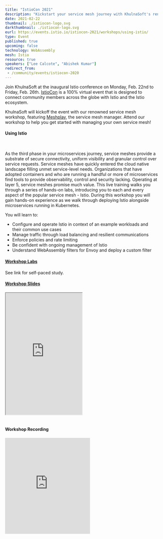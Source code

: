 ```yaml
---
title: "IstioCon 2021"
description: "Kickstart your service mesh journey with KhulnaSoft's renowned workshop featuring Meshplay, the service mesh manager. Learn the ins and outs of Istio, the popular service mesh, in this hands-on training. "
date: 2021-02-22
thumbnail: ./istiocon-logo.svg
darkthumbnail: ./istiocon-logo.svg
eurl: https://events.istio.io/istiocon-2021/workshops/using-istio/
type: Event
published: true
upcoming: false
technology: WebAssembly
mesh: Istio
resource: true
speakers: ["Lee Calcote", "Abishek Kumar"]
redirect_from:
 - /community/events/istiocon-2020
---
```

Join KhulnaSoft at the inaugural Istio conference on Monday, Feb. 22nd to Friday, Feb. 26th. <a href="https://events.istio.io/istiocon-2021/about/">IstioCon</a> is a 100% virtual event that is designed to connect community members across the globe with Istio and the Istio ecosystem.

KhulnaSoft will kickoff the event with our renowned service mesh workshop, featuring <a href="/cloud-native-management/meshplay">Meshplay</a>, the service mesh manager. Attend our workshop to help you get started with managing your own service mesh!

<h4>Using Istio</h4>
<br />
<p>
As the third phase in your microservices journey, service meshes provide a substrate of secure connectivity, uniform visibility and granular control over service requests. Service meshes have quickly entered the cloud native landscape filling unmet service-level needs. Organizations that have adopted containers and who are running a handful or more of microservices find tools to provide observability, control and security lacking. Operating at layer 5, service meshes promise much value. This live training walks you through a series of hands-on labs, introducing you to each and every aspect of the popular service mesh - Istio. During this workshop you will gain hands-on experience as we walk through deploying Istio alongside microservices running in Kubernetes.
</p>
You will learn to:

<ul>
<li>Configure and operate Istio in context of an example workloads and their common use cases</li>
<li>Manage traffic through load balancing and resilient communications</li>
<li>Enforce policies and rate limiting</li>
<li>Be confident with ongoing management of Istio</li>
<li>Understand WebAssembly filters for Envoy and deploy a custom filter</li>
</ul>
<h4 style="margin-bottom:1.25rem;"><a href="https://github.com/khulnasoft/advanced-istio-service-mesh-workshop">Workshop Labs</a></h4>

See link for self-paced study.

<h4 style="margin-bottom:1.25rem;"><a href="https://calcotestudios.com/talks/decks/slides-istiocon-2021-using-istio.html">Workshop Slides</a></h4>

<iframe width="50%" height="400px;" src="https://calcotestudios.com/talks/decks/slides-istiocon-2021-using-istio.html"></iframe>
<br />
<br />
<h4 style="margin-bottom:1.25rem;">Workshop Recording</h4>

<iframe width="50%" src="https://www.youtube.com/embed/T1Kwh3SRAXQ" loading="lazy" frameborder="0" allow="accelerometer; autoplay; clipboard-write; encrypted-media; gyroscope; picture-in-picture" style="min-height: 315px; min-width: 280px;margin:auto;text-align:center;" allowfullscreen></iframe>
<br />
<br />